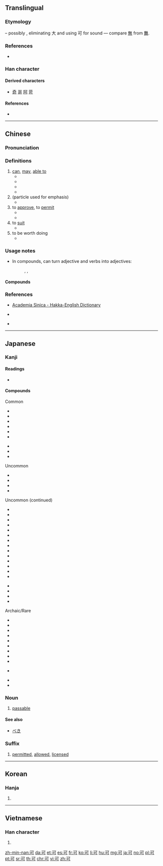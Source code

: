 {{also|句}}
==Translingual==
{{stroke order|stroke=5}}
{{stroke order|type=animate}}

===Etymology===
{{Han etyl}}
{{liushu|i}} – possibly {{Han simp|奇}}, eliminating 大 and using 可 for sound — compare [[無]] from [[舞]].

{{Han compound|口|丂|c1=s|c2=p|ls=psc}}

===References===
* {{cite web
|url=http://www.hanziyuan.com/result.php?zi=%E5%8F%AF
|title=可
|work=字源
|language=Mandarin
|accessdate=2014-02-24}}

===Han character===
{{Han char|rn=30|rad=口|as=02|sn=5|four=10620|canj=MNR|ids=⿹丁口}}

====Derived characters====
* [[奇]] [[哥]] [[阿]] [[苛]]

====References====
* {{Han ref|kx=0172.120|dkj=03245|dj=0383.070|hdz=10567.070|uh=53EF|ud=21487|bh=A569|bd=42345}}

----

==Chinese==
{{zh-forms}}

===Pronunciation===
{{zh-pron
|m=kě
|c=ho2,hak1
|h=pfs=khó;hpy=ko3
|md=kō̤
|mn=khóa/khó͘/khó/khóⁿ
|mn_note=khuá, khó͘ - vernacular, khó, khóⁿ - literary
|w=2khu
|mc=y
|oc=y
|ma=|ma2=
|cat=v,suf,adv
}}

===Definitions===
{{zh-hanzi}}

# [[can]], [[may]], [[able to]]
#* {{zh-l|可能|possibly}}
#* {{zh-l|可以|can}}
#* {{zh-usex|這 袋子{zi} '''可''' 盛 五十 公斤。|This bag '''can''' hold 50 kilos.}}
#* {{zh-usex|他 沒有 家 '''可''' 住。|He had no place to live.}}
# (particle used for emphasis)
#* {{zh-usex|我 '''可''' 不 太 知道。|I don't '''really''' know.}}
# to [[approve]], to [[permit]]
#* {{zh-l|許可/许可|to permit, to allow}}
#* {{zh-l|認可/认可|to approve}}
# to [[suit]]
#* {{zh-l|可心|satisfying}}
# to be worth doing
#* {{zh-usex|展覽 的{dí}確 '''可''' 看。|The exhibition is really '''worth''' seeing.}}

===Usage notes===
* In compounds, {{zh-l|可}} can turn adjective and verbs into adjectives:
*: {{zh-l|可吃|edible}}, {{zh-l|可愛/可爱|lovely}}, {{zh-l|可怜|pitiful}}

====Compounds====
{{der3
| {{zh-l|創可貼}}
| {{zh-l|可哀}}
| {{zh-l|可愛}}
| {{zh-l|可悲}}
| {{zh-l|可比}}
| {{zh-l|可比價格}}
| {{zh-l|可鄙}}
| {{zh-l|可編程}}
| {{zh-l|可變}}
| {{zh-l|可變電容器}}
| {{zh-l|可變化合價}}
| {{zh-l|可變資本}}
| {{zh-l|可不}}
| {{zh-l|可不是}}
| {{zh-l|可怖}}
| {{zh-l|可操左券}}
| {{zh-l|可乘之機}}
| {{zh-l|可持續}}
| {{zh-l|可持續發展}}
| {{zh-l|可吃}}
| {{zh-l|可恥}}
| {{zh-l|可達}}
| {{zh-l|可待因}}
| {{zh-l|可導}}
| {{zh-l|可得到}}
| {{zh-l|可丁可卯}}, {{zh-l|可釘可鉚}}
| {{zh-l|可懂度}}
| {{zh-l|可動}}
| {{zh-l|可讀性}}
| {{zh-l|可讀音性}}
| {{zh-l|可分}}
| {{zh-l|可否}}
| {{zh-l|可歌可泣}}
| {{zh-l|可耕地}}
| {{zh-l|可供軍用}}
| {{zh-l|可共患難}}
| {{zh-l|可觀}}
| {{zh-l|可貴}}
| {{zh-l|可好}}
| {{zh-l|可恨}}
| {{zh-l|可回收}}
| {{zh-l|可及性}}
| {{zh-l|可嘉}}
| {{zh-l|可見}}
| {{zh-l|可見度}}
| {{zh-l|可見光}}

| {{zh-l|可腳}}, {{zh-l|可腳兒}}
| {{zh-l|可接受性}}
| {{zh-l|可解}}
| {{zh-l|可驚}}
| {{zh-l|可勁}}, {{zh-l|可勁兒}}
| {{zh-l|可敬}}
| {{zh-l|可掬}}
| {{zh-l|可決}}
| {{zh-l|可決率}}
| {{zh-l|可決票}}
| {{zh-l|可卡因}}
| {{zh-l|可靠}}
| {{zh-l|可靠性}}
| {{zh-l|可可}}
| {{zh-l|可口}}
| {{zh-l|可口可樂}}
| {{zh-l|可口可樂公司}}
| {{zh-l|可蘭經}}
| {{zh-l|可樂}}
| {{zh-l|可憐}}
| {{zh-l|可憐巴巴}}, {{zh-l|可憐巴巴的}}
| {{zh-l|可憐蟲}}
| {{zh-l|可憐見}}, {{zh-l|可憐見兒}}
| {{zh-l|可憐相}}
| {{zh-l|可裂變}}
| {{zh-l|可裂變材料}}
| {{zh-l|可惱}}
| {{zh-l|可能}}
| {{zh-l|可能補語}}
| {{zh-l|可能性}}
| {{zh-l|可逆}}
| {{zh-l|可逆反應}}
| {{zh-l|可逆性}}
| {{zh-l|可怕}}
| {{zh-l|可欺}}
| {{zh-l|可氣}}
| {{zh-l|可巧}}
| {{zh-l|可親}}
| {{zh-l|可取}}
| {{zh-l|可燃}}
| {{zh-l|可燃冰}}
| {{zh-l|可燃性}}
| {{zh-l|可人}}
| {{zh-l|可容忍}}
| {{zh-l|可溶性}}
| {{zh-l|可身}}, {{zh-l|可身兒}}
| {{zh-l|可食}}
| {{zh-l|可視電話}}
| {{zh-l|可是}}
| {{zh-l|可數}}
| {{zh-l|可數性}}
| {{zh-l|可塑性}}
| {{zh-l|可嘆}}
| {{zh-l|可體}}
| {{zh-l|可調}}
| {{zh-l|可通}}
| {{zh-l|可通約}}
| {{zh-l|可望而不可即}}
| {{zh-l|可微}}
| {{zh-l|可謂}}
| {{zh-l|可惡}}
| {{zh-l|可惜}}
| {{zh-l|可喜}}
| {{zh-l|可想而知}}
| {{zh-l|可想像}}
| {{zh-l|可笑}}
| {{zh-l|可心}}
| {{zh-l|可信}}
| {{zh-l|可信度}}
| {{zh-l|可信任}}
| {{zh-l|可行}}
| {{zh-l|可行性}}
| {{zh-l|可行性研究}}
| {{zh-l|可尋址}}
| {{zh-l|可壓縮}}
| {{zh-l|可言}}
| {{zh-l|可疑}}
| {{zh-l|可以}}
| {{zh-l|可意}}
| {{zh-l|可有可無}}
| {{zh-l|可再生}}
| {{zh-l|可再生能源}}
| {{zh-l|可憎}}
| {{zh-l|可著}}
| {{zh-l|可知}}
| {{zh-l|可知論}}
| {{zh-l|可支付性}}
| {{zh-l|可轉讓}}
| {{zh-l|可尊敬}}
| {{zh-l|可作}}
| {{zh-l|可做}}
}}

===References===
* {{qual|Hakka}} [http://minhakka.ling.sinica.edu.tw/bkg/hakyin/search.php?DETAIL=1&LIMIT=id=16219&dbname=su_tian_1&graph=2 Academia Sinica - Hakka-English Dictionary]
* {{qual|Hakka}} {{R:hak:Lau 1997}}
* {{qual|Min Nan}} {{thcwd|1415}}

----

==Japanese==

===Kanji===
{{ja-kanji|grade=5|rs=口02}}

====Readings====
* {{ja-readings|on=[[か]] (ka), [[こく]] (koku)|kun=[[よい]] (yoi), [[べし]] (beshi), [[ばかり]] (bakari)}}

====Compounds====
{{der-top3|Compounds of 可}}
Common
* {{m|ja|可否|tr=kahi}}
* {{m|ja|可決|tr=kaketsu}}
* {{m|ja|可也|tr=kanari}}
* {{m|ja|可能|tr=kanō}}
* {{m|ja|可愛い|tr=kawaii}}
* {{m|ja|可哀相|tr=kawaisō}}

* {{m|ja|不可|tr=fuka}}
* {{m|ja|許可|tr=kyoka}}
* {{m|ja|認可|tr=ninka}}

Uncommon
* {{m|ja|可き|tr=beki}}
* {{m|ja|可とする|tr=katosuru}}
* {{m|ja|可分|tr=kabun}}
* {{m|ja|可聴|tr=kachō}}

{{der-mid3}}
Uncommon (continued)
* {{m|ja|可動|tr=kadō}}
* {{m|ja|可読|tr=kadoku}}
* {{m|ja|可逆|tr=kagyaku}}
* {{m|ja|可変|tr=kahen}}
* {{m|ja|可燃|tr=kanen}}
* {{m|ja|可憐|tr=karen}}
* {{m|ja|可算|tr=kasan}}
* {{m|ja|可視|tr=kashi}}
* {{m|ja|可塑|tr=kaso}}
* {{m|ja|可溶|tr=kayō}}
* {{m|ja|加圧性|tr=kaatsusei}}
* {{m|ja|可換環|tr=kakankan}}
* {{m|ja|可換群|tr=kakangun}}
* {{m|ja|可処分|tr=kashobun}}

* {{m|ja|印可|tr=inka}}
* {{m|ja|半可|tr=hanka}}
* {{m|ja|裁可|tr=saika}}
* {{m|ja|成る可く|tr=narubeku}}

{{der-mid3}}
Archaic/Rare
* {{m|ja|可い|tr=bei}}
* {{m|ja|可し|tr=beshi}}
* {{m|ja|可からず|tr=bekarazu}}
* {{m|ja|可くして|tr=bekushite}}
* {{m|ja|可惜|tr=atara}}
* {{m|ja|可成|tr=kanari}}
* {{m|ja|可祝|tr=kashiku}}
* {{m|ja|可撓|tr=katō}}
* {{m|ja|可用|tr=kayō}}

* {{m|ja|允可|tr=inka}}

* {{m|ja|可及的|tr=kakyūteki}}
* {{m|ja|可耕地|tr=kakōchi}}
{{der-bottom}}

===Noun===
{{ja-noun|か}}

# [[passable]]

====See also====
* [[べき]]

===Suffix===
{{ja-pos|か|suffix}}

# [[permitted]], [[allowed]], [[licensed]]

----

==Korean==

===Hanja===
{{ko-hanja|hangeul=[[가]], [[극]]|mr=ka, kŭk}}

# {{defn|lang=ko|sort=口02}}

----

==Vietnamese==

===Han character===
{{vi-hantu|[[khả]], [[khá]], [[tài]]|rs=口02}}

# {{defn|lang=vi|sort=口02}}

[[zh-min-nan:可]]
[[da:可]]
[[et:可]]
[[es:可]]
[[fr:可]]
[[ko:可]]
[[li:可]]
[[hu:可]]
[[mg:可]]
[[ja:可]]
[[no:可]]
[[pl:可]]
[[pt:可]]
[[sr:可]]
[[th:可]]
[[chr:可]]
[[vi:可]]
[[zh:可]]